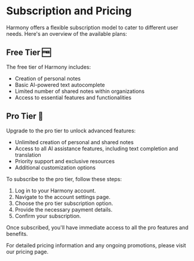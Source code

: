# Subscription and Pricing

Harmony offers a flexible subscription model to cater to different user needs. Here's an overview of the available plans:

## Free Tier 🆓

The free tier of Harmony includes:

- Creation of personal notes
- Basic AI-powered text autocomplete
- Limited number of shared notes within organizations
- Access to essential features and functionalities

## Pro Tier 🌟

Upgrade to the pro tier to unlock advanced features:

- Unlimited creation of personal and shared notes
- Access to all AI assistance features, including text completion and translation
- Priority support and exclusive resources
- Additional customization options

To subscribe to the pro tier, follow these steps:

1. Log in to your Harmony account.
2. Navigate to the account settings page.
3. Choose the pro tier subscription option.
4. Provide the necessary payment details.
5. Confirm your subscription.

Once subscribed, you'll have immediate access to all the pro features and benefits.

For detailed pricing information and any ongoing promotions, please visit our pricing page.

